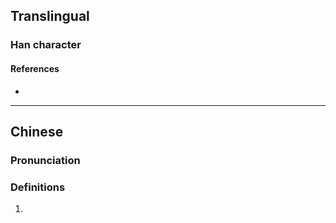 {{character info}}
==Translingual==

===Han character===
{{Han char|rn=86|rad=火|as=07|sn=11|four=|canj=FTPI|ids=⿰火芍}}

====References====
* {{Han ref|kx=0671.170|dkj=19045|dj=1080.140|hdz=32203.080|uh=70F5|ud=28917}}

----

==Chinese==
{{zh-forms}}

===Pronunciation===
{{zh-pron
|m=zhuó
|c=zoek3
|mc=
|oc=
|ma=
|cat=n
}}

===Definitions===
{{zh-hanzi}}

# {{zh-only|烵爍|[[bright]] and [[varied]] [[color]]s of [[grass]] and [[tree]]s}}